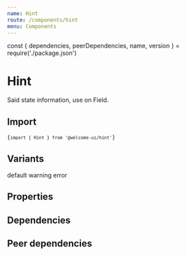 ```yaml
---
name: Hint
route: /components/hint
menu: Components
---
```


const { dependencies, peerDependencies, name, version } = require('./package.json')

# Hint

<TagVersion version={version} name={name} />

Said state information, use on Field.

## Import

<Code>{`import { Hint } from '@welcome-ui/hint'`}</Code>

## Variants

<Playground>
  <Hint>default</Hint>
  <Hint variant="warning">warning</Hint>
  <Hint variant="error">error</Hint>
</Playground>

## Properties

<Props of={Hint} />

## Dependencies

<Dependencies dependencies={dependencies} />

## Peer dependencies

<Dependencies dependencies={peerDependencies} />
